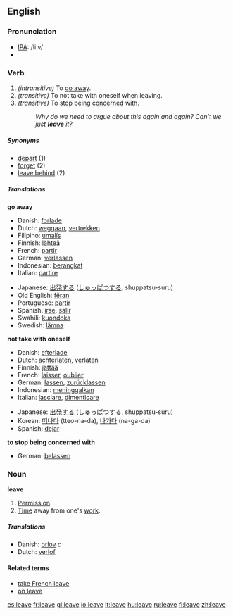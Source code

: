 ==English==

{{rank|English|sure|indeed|322|leave|rest|2|open}}

=== Pronunciation ===
*[[w:IPA|IPA]]: /liːv/
*{{audio|en-us-leave.ogg|Audio (US)}}

=== Verb ===
{{irregverb|'''to leave'''|'''[[leaves]]'''|'''[[left]]'''|'''[[left]]'''|'''[[leaving]]'''}}

#''(intransitive)'' To [[go away]].
#''(transitive)'' To not take with oneself when leaving.
#''(transitive)'' To [[stop]] being [[concerned]] with.
#:''Why do we need to argue about this again and again? Can't we just '''leave''' it?''

===== Synonyms =====
*[[depart]] (1)
*[[forget]] (2)
*[[leave behind]] (2)

===== Translations =====
'''go away'''
{{top}}
*Danish: [[forlade]]
*Dutch: [[weggaan]], [[vertrekken]]
*Filipino: [[umalís]]
*Finnish: [[lähteä]]
*French: [[partir]]
*German: [[verlassen]]
*Indonesian: [[berangkat]]
*Italian: [[partire]]
{{mid}}
*Japanese: [[出発]]する ([[しゅっぱつ]]する, shuppatsu-suru)
*Old English: [[feran|fēran]]
*Portuguese: [[partir]]
*Spanish: [[irse]], [[salir]]
*Swahili: [[kuondoka]]
*Swedish: [[lämna]]
{{bottom}}

'''not take with oneself'''
{{top}}
*Danish: [[efterlade]]
*Dutch: [[achterlaten]], [[verlaten]]
*Finnish: [[jättää]]
*French: [[laisser]], [[oublier]]
*German: [[lassen]], [[zurücklassen]]
*Indonesian: [[tinggal|meninggalkan]]
*Italian: [[lasciare]], [[dimenticare]]
{{mid}}
*Japanese: [[出発]]する (しゅっぱつする, shuppatsu-suru)
*Korean: [[떠나다]] (tteo-na-da), [[나가다]] (na-ga-da)
*Spanish: [[dejar]]
{{bottom}}

'''to stop being concerned with'''
{{top}}
*German: [[belassen]]
{{mid}}
{{bottom}}

===Noun===
'''leave'''

#[[permission|Permission]].
#[[time|Time]] away from one's [[work]].

===== Translations =====
{{top}}
*Danish: [[orlov]] ''c''
*Dutch: [[verlof]]
{{bottom}}

====Related terms====
*[[take French leave]]
*[[on leave]]

[[es:leave]]
[[fr:leave]]
[[gl:leave]]
[[io:leave]]
[[it:leave]]
[[hu:leave]]
[[ru:leave]]
[[fi:leave]]
[[zh:leave]]